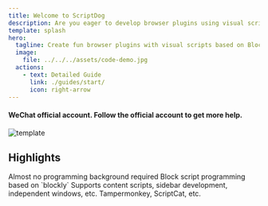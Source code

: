 ```yaml
---
title: Welcome to ScriptDog
description: Are you eager to develop browser plugins using visual scripts?
template: splash
hero:
  tagline: Create fun browser plugins with visual scripts based on Blockly, Our slogan is： Everyone can practice Kung Fu, and everyone can develop their own extension applications.
  image:
    file: ../../../assets/code-demo.jpg
  actions:
    - text: Detailed Guide
      link: ./guides/start/
      icon: right-arrow
---
```



#### WeChat official account. Follow the official account to get more help.

![template](/script-dog-doc/imgs/txj-gzh.jpg)

## Highlights

<CardGrid >
    <Card title="Easy to Start" icon="open-book">
        Almost no programming background required
    </Card>
    <Card title="Visual Scripts" icon="pencil">
        Block script programming based on `blockly`
    </Card>
    <Card title="Multiple Running Modes" icon="seti:happenings">
        Supports content scripts, sidebar development, independent windows, etc.
    </Card>
    <Card title="Compatible with Third-Party User Scripts" icon="external">
        Tampermonkey, ScriptCat, etc.
    </Card>
</CardGrid>
